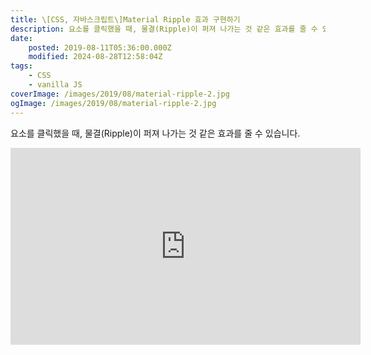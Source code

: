 ```yaml
---
title: \[CSS, 자바스크립트\]Material Ripple 효과 구현하기
description: 요소를 클릭했을 때, 물결(Ripple)이 퍼져 나가는 것 같은 효과를 줄 수 있습니다.
date:
    posted: 2019-08-11T05:36:00.000Z
    modified: 2024-08-28T12:58:04Z
tags:
    - CSS
    - vanilla JS
coverImage: /images/2019/08/material-ripple-2.jpg
ogImage: /images/2019/08/material-ripple-2.jpg
---
```


요소를 클릭했을 때, 물결(Ripple)이 퍼져 나가는 것 같은 효과를 줄 수 있습니다.

<iframe
    allowfullscreen="true"
    frameBorder="0"
    width="560"
    height="315"
    src="https://codepen.io/marshall-ku/embed/MNPOXB?default-tab=css%2Cresult"
    title="Material Ripple"
    loading="lazy"
/>

## HTML

```html
<a href="#" class="material-ripple">Click Me!</a>
<a href="#" class="material-ripple" data-color="ff99ff">Custom Color</a>
```

엘리먼트에 material-ripple이란 class만 추가하시면 됩니다.

ripple 효과에 특정 색상을 원하시면 data-color이란 속성을 만드신 후에 색상 코드를 추가하시면 됩니다.  
\* 16진수 색상을 이용해주시고, #은 제외하고 넣어주세요.

## CSS

```css
@keyframes materialRipple {
    0% {
        transform: translate(-50%, -50%) scale(1);
    }

    100% {
        transform: translate(-50%, -50%) scale(var(--material-scale));
        opacity: 0;
    }
}

.material-ripple {
    position: relative;
    overflow: hidden;

    /* Additional */
    display: inline-block;
    padding: 10px 20px;
    color: #000;
    text-decoration: none;
}

.material-ripple .animate {
    width: 2px;
    height: 2px;
    position: absolute;
    border-radius: 50%;
    animation: materialRipple 0.5s linear;
}
```

Additional 아래의 내용은 크게 중요하지 않은 내용입니다.  
position이 static이 되지 않도록 해주시고, overflow만 감춰주세요.

적당한 여백을 줘놓으셔야 효과가 확실히 보이므로, padding을 적절히 추가하시는 걸 추천합니다.

## 자바스크립트

```js
Array.from(document.querySelectorAll(".material-ripple")).forEach((a) => {
    a.addEventListener("click", function (e) {
        const ripple = document.createElement("div"),
            rect = a.getBoundingClientRect();
        (ripple.className = "animate"),
            (ripple.style.left = `${e.x - rect.left}px`),
            (ripple.style.top = `${e.y - rect.top}px`),
            (ripple.style.background = `#${a.dataset.color !== undefined ? a.dataset.color : "bdc3c7"}`),
            ripple.style.setProperty("--material-scale", a.offsetWidth),
            a.append(ripple),
            setTimeout(function () {
                ripple.parentNode.removeChild(ripple);
            }, 500);
    });
});
```

position: fixed 등의 상황에선 offset을 제대로 불러오지 못해 getBoundingClientRect()를 이용했습니다.

그것 외에는 크게 설명이 필요한 건 없어 보이네요.
